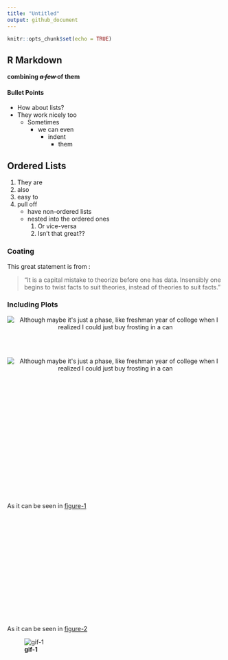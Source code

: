 ```yaml
---
title: "Untitled"
output: github_document
---
```


```r
knitr::opts_chunk$set(echo = TRUE)
```

## R Markdown

**combining <del>*a few* </del> of them** 

#### Bullet Points
- How about lists?
- They work nicely too
	+ Sometimes
		+ we can even
			- indent
				* them

## Ordered Lists
1. They are
2. also 
3. easy to
4. pull off
	- have non-ordered lists
	- nested into the ordered ones
		1. Or vice-versa
		2. Isn't that great??

### Coating

This great statement is from :

> "It is a capital mistake to theorize before one has data. Insensibly one begins to twist facts to suit theories, instead of theories to suit facts."

### Including Plots

<a name="figure1"></a>
<p style="text-align: center;"> <img src="https://imgs.xkcd.com/comics/stove_ownership.png" alt="Although maybe it's just a phase, like freshman year of college when I realized I could just buy frosting in a can"> </p>
<br>
<br>
<a name="figure2"></a>
<p style="text-align: center;"> <img src="https://imgs.xkcd.com/comics/stove_ownership.png" alt="Although maybe it's just a phase, like freshman year of college when I realized I could just buy frosting in a can"> </p>

<br><br><br><br><br><br><br><br><br><br><br><br><br><br><br><br><br>
As it can be seen in [figure-1](#figure1)

<br><br><br><br><br><br><br><br><br><br><br><br><br><br><br>
As it can be seen in [figure-2](#figure2)

![**gif-1**](https://i.imgur.com/zNssDtS.gif)





